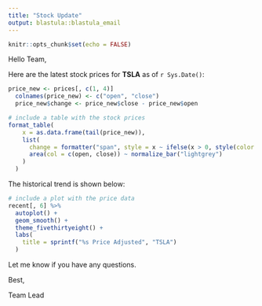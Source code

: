 ```yaml
---
title: "Stock Update"
output: blastula::blastula_email
---
```


```r
knitr::opts_chunk$set(echo = FALSE)
```

Hello Team,

Here are the latest stock prices for **TSLA** as of `r Sys.Date()`:

```r
price_new <- prices[, c(1, 4)]
  colnames(price_new) <- c("open", "close")
  price_new$change <- price_new$close - price_new$open

# include a table with the stock prices
format_table(
    x = as.data.frame(tail(price_new)),
    list(
      change = formatter("span", style = x ~ ifelse(x > 0, style(color = "green"), style(color = "red"))),
      area(col = c(open, close)) ~ normalize_bar("lightgrey")
    )
  )
```

The historical trend is shown below: 

```r
# include a plot with the price data
recent[, 6] %>%
  autoplot() +
  geom_smooth() +
  theme_fivethirtyeight() +
  labs(
    title = sprintf("%s Price Adjusted", "TSLA")
  )
```

Let me know if you have any questions.


Best,


Team Lead

